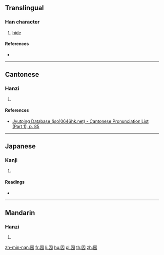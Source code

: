 {{character info/new}}
==Translingual==

===Han character===
{{Han char|rn=31|rad=囗|as=04|sn=7|four=60211|canj=WYHN|ids=⿴囗亢}}

# [[hide]]

====References====
* {{Han ref|kx=0217.080|dkj=04705|dj=0444.110|hdz=10715.150|uh=56E5|ud=22245|bh=CAA9|bd=51881}}

----

==Cantonese==

===Hanzi===
{{yue-hanzi|jyut=[[kong3]]|y=kong3}}

# {{defn|lang=yue|sort=囗04}}

====References====
* [http://www.iso10646hk.net/jp/document/download.jsp Jyutping Database (iso10646hk.net) - Cantonese Pronunciation List (Part 1), p. 85]

----

==Japanese==

===Kanji===
{{ja-kanji|grade=|rs=囗04}}

# {{defn|lang=ja|sort=囗04}}

====Readings====
* {{ja-readings|on=[[こう]] (kō)|kun=[[くら]] (kura)}}

----

==Mandarin==

===Hanzi===
{{cmn-hanzi|pin=[[kàng]] ([[kang4]]), [[chuāng]] ([[chuang1]])|wg=k'ang<sup>4</sup>, ch'uang<sup>1</sup>}}

# {{defn|lang=cmn|sort=囗04}}

[[zh-min-nan:囥]]
[[fr:囥]]
[[li:囥]]
[[hu:囥]]
[[pl:囥]]
[[th:囥]]
[[zh:囥]]
